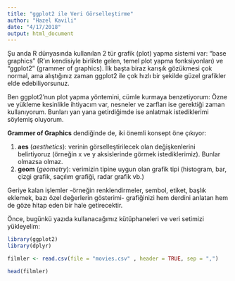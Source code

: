 ```yaml
---
title: "ggplot2 ile Veri Görselleştirme"
author: "Hazel Kavili"
date: "4/17/2018"
output: html_document
---
```


Şu anda R dünyasında kullanılan 2 tür grafik (plot) yapma sistemi var: "base graphics" (R'ın kendisiyle birlikte gelen, temel plot yapma fonksiyonları) ve "ggplot2" (grammer of graphics). İlk başta biraz karışık gözükmesi çok normal, ama alıştığınız zaman ggplot2 ile çok hızlı bir şekilde güzel grafikler elde edebiliyorsunuz.

Ben ggplot2'nun plot yapma yöntemini, cümle kurmaya benzetiyorum: Özne ve yükleme kesinlikle ihtiyacım var, nesneler ve zarfları ise gerektiği zaman kullanıyorum. Bunları yan yana getirdiğimde ise anlatmak istediklerimi söylemiş oluyorum.

**Grammer of Graphics** dendiğinde de, iki önemli konsept öne çıkıyor: 

1. **aes** (*aesthetics*): verinin görselleştirilecek olan değişkenlerini belirtiyoruz (örneğin x ve y aksislerinde görmek istediklerimiz). Bunlar olmazsa olmaz. 
2. **geom** (*geometry*): verimizin tipine uygun olan grafik tipi (histogram, bar, çizgi grafik, saçılım grafiği, radar grafik vb.)

Geriye kalan işlemler -örneğin renklendirmeler, sembol, etiket, başlık eklemek, bazı özel değerlerin gösterimi- grafiğinizi hem derdini anlatan hem de göze hitap eden bir hale getirecektir. 

Önce, bugünkü yazıda kullanacağımız kütüphaneleri ve veri setimizi yükleyelim:
```r
library(ggplot2)
library(dplyr)
```

```r
filmler <- read.csv(file = "movies.csv" , header = TRUE, sep = ",") 
```

```r
head(filmler)
```








